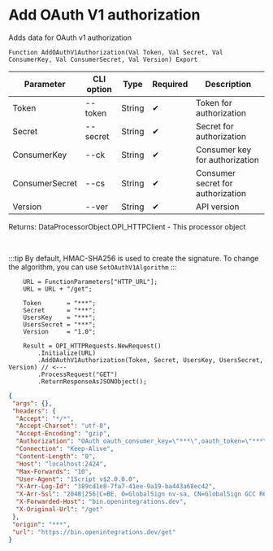﻿---
sidebar_position: 4
description: Add OAuth V1 authorization and other functions to work with HTTP-client in the Open Integration Package, a free open-source integration library for 1C:Enterprise 8, OneScript and CLI
keywords: [1C, 1С, 1С:Enterprise, 1С:Enterprise 8.3, API, Integration, Services, Exchange, OneScript, CLI, HTTP-client]
---


# Add OAuth V1 authorization
 Adds data for OAuth v1 authorization



`Function AddOAuthV1Authorization(Val Token, Val Secret, Val ConsumerKey, Val ConsumerSecret, Val Version) Export`

  | Parameter | CLI option | Type | Required | Description |
  |-|-|-|-|-|
  | Token | --token | String | &#x2714; | Token for authorization |
  | Secret | --secret | String | &#x2714; | Secret for authorization |
  | ConsumerKey | --ck | String | &#x2714; | Consumer key for authorization |
  | ConsumerSecret | --cs | String | &#x2714; | Consumer secret for authorization |
  | Version | --ver | String | &#x2714; | API version |

  
  Returns:  DataProcessorObject.OPI_HTTPClient - This processor object

<br/>

:::tip
By default, HMAC-SHA256 is used to create the signature. To change the algorithm, you can use `SetOAuthV1Algorithm`
:::
<br/>


```bsl title="1C:Enterprise/OneScript code example"
    URL = FunctionParameters["HTTP_URL"];
    URL = URL + "/get";

    Token       = "***";
    Secret      = "***";
    UsersKey    = "***";
    UsersSecret = "***";
    Version     = "1.0";

    Result = OPI_HTTPRequests.NewRequest()
        .Initialize(URL)
        .AddOAuthV1Authorization(Token, Secret, UsersKey, UsersSecret, Version) // <---
        .ProcessRequest("GET")
        .ReturnResponseAsJSONObject();
```
 



```json title="Result"
{
 "args": {},
 "headers": {
  "Accept": "*/*",
  "Accept-Charset": "utf-8",
  "Accept-Encoding": "gzip",
  "Authorization": "OAuth oauth_consumer_key=\"***\",oauth_token=\"***\",oauth_signature_method=\"HMAC-SHA256\",oauth_timestamp=\"1760431036\",oauth_nonce=\"1760431036\",oauth_version=\"1.0\",oauth_signature=CwVoxFF%2FAL7nDTK9J11%2BpJdi3Fdnbqh7yek0xmV3oR4%3D",
  "Connection": "Keep-Alive",
  "Content-Length": "0",
  "Host": "localhost:2424",
  "Max-Forwards": "10",
  "User-Agent": "1Script v$2.0.0.0",
  "X-Arr-Log-Id": "389cd1e8-7fa7-41ee-9a19-ba443a68ec42",
  "X-Arr-Ssl": "2048|256|C=BE, O=GlobalSign nv-sa, CN=GlobalSign GCC R6 AlphaSSL CA 2025|CN=*.openintegrations.dev",
  "X-Forwarded-Host": "bin.openintegrations.dev",
  "X-Original-Url": "/get"
 },
 "origin": "***",
 "url": "https://bin.openintegrations.dev/get"
}
```
